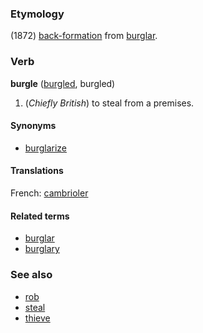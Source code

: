 ===Etymology===
(1872) [[back-formation]] from [[burglar]].

===Verb===
'''burgle''' ([[burgled]], burgled)

# (''Chiefly British'') to steal from a premises.

====Synonyms====
*[[burglarize]]
====Translations====
French: [[cambrioler]]

====Related terms====
*[[burglar]]
*[[burglary]]

===See also===
*[[rob]]
*[[steal]]
*[[thieve]]
